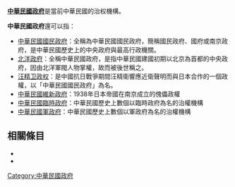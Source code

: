 '''[[中華民國政府|中華民國政府]]'''是當前中華民國的治权機構。

'''中華民國政府'''還可以指：
* [[中華民國國民政府|中華民國國民政府]]：全稱為中華民國國民政府，簡稱國民政府、國府或南京政府，是中華民國歷史上的中央政府與最高行政機關。
* [[北洋政府|北洋政府]]：全稱中華民國政府，是指中華民國建國初期以北京為首都的中央政府，因由北洋軍閥人物掌權，故而被後世稱之。
* [[汪精卫政权|汪精卫政权]]：是中國抗日戰爭期間汪精衛響應近衛聲明而與日本合作的一個政權，以「中華民國國民政府」為名。
* [[中華民國維新政府|中華民國維新政府]]：1938年日本帝國在南京成立的傀儡政權
* [[中華民國臨時政府|中華民國臨時政府]]：中華民國歷史上數個以臨時政府為名的治權機構
* [[中華民國軍政府|中華民國軍政府]]：中華民國歷史上數個以軍政府為名的治權機構

== 相關條目 ==
*{{lookfrom|中華民國政府}}
*{{lookfrom|中华民国政府}}

{{消歧義|cat=六字中國相關消歧義}}
[[Category:中華民國政府|Category:中華民國政府]]